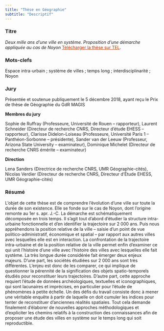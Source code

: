 ```yaml
---
title: "Thèse en Géographie"
subtitle: "Descriptif"
---
```


### Titre

_Deux mille ans d’une ville en système. Proposition d’une démarche appliquée au cas de Noyon_ <a href="https://theses.hal.science/tel-02367262" style="color:#BA2E00;"> Télécharger la thèse sur TEL</a>.

### Mots-clefs
Espace intra-urbain ; système de villes ; temps long ; interdisciplinarité ; Noyon

### Jury
Présentée et soutenue publiquement le 5 décembre 2018, ayant reçu le Prix de thèse de Géographie du GdR MAGIS

**Membres du jury**

Sophie de Ruffray (Professeure, Université de Rouen – rapporteur), Laurent Schneider (Directeur de recherche CNRS, Directeur d’étude EHESS – rapporteur), Clarisse Didelon-Loiseau (Professeure, Université Paris 1 – Panthéon-Sorbonne – présidente), Sander van der Leeuw (Professeur, Arizona State University – examinateur), Dominique Michelet (Directeur de recherche CNRS émérite – examinateur)

**Direction**

Lena Sanders (Directrice de recherche CNRS, UMR Géographie-cités), Nicolas Verdier (Directeur de recherche CNRS, Directeur d’Étude EHESS, UMR Géographie-cités)

### Résumé
L’objet de cette thèse est de comprendre l’évolution d’une ville sur toute la durée de son existence. Elle se fonde sur le cas de Noyon, dont l’origine remonte au 1er s. apr. J.-C. La démarche est schématiquement décomposée en trois temps. Il s’agit tout d’abord d’étudier la structure intra-urbaine fonctionnelle et d’en identifier la trajectoire sur 2 000 ans. Puis nous appréhendons la position relative de la ville – saisie d’un point de vue politico-administratif, économique et spatial – par rapport aux autres villes avec lesquelles elle est en interaction. La confrontation de la trajectoire intra-urbaine et de la position relative de la ville permet enfin d’examiner ce qui unit l’histoire d’une ville avec l’histoire des villes avec lesquelles elle fait système. La très longue durée considérée fait émerger deux enjeux majeurs. D’une part, les sociétés étudiées sur 2 000 ans sont très différentes. L’enjeu est donc de les comparer, ce qui implique de questionner la pérennité de la signification des objets spatio-temporels étudiés pour reconstituer leurs trajectoires. D’autre part, cette approche requiert l’étude de données archéologiques, textuelles et iconographiques, qui sont lacunaires et imprécises, en particulier pour l’étude de phénomènes à petite échelle. Un des défis du travail consiste donc à mener une véritable enquête à partir de laquelle on doit cumuler les indices pour tenter de reconstituer d’anciennes réalités spatiales. Tout cela demande finalement d’élaborer de nouvelles approches méthodologiques et d’expliciter les chemins relatifs à la construction des connaissances afin de proposer une étude des villes en système sur le temps long qui soit reproductible.
